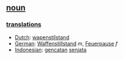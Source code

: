 == [[noun]] ==

=== [[translation]]s ===
*[[Dutch]]: [[wapenstilstand]]
*[[German]]: [[Waffenstillstand ]] ''m'', [[Feuerpause]] ''f''
*[[Indonesian]]: [[gencatan]] [[senjata]]